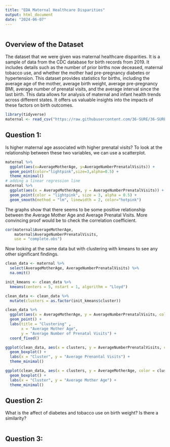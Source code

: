 ```yaml
---
title: "EDA Maternal Healthcare Disparities"
output: html_document
date: "2024-06-07"
---
```


```r

```

## Overview of the Dataset 
The dataset that we were given was maternal healthcare disparities. It is
a sample of data from the CDC database for birth records from 2019. It includes details such as the number of prior births now deceased, maternal tobacco use, and whether the mother had pre-pregnancy diabetes or hypertension. This dataset provides statistics for births, including the average age of the mother, average birth weight, average pre-pregnancy BMI, average number of prenatal visits, and the average interval since the last birth. This data allows for analysis of maternal and infant health trends across different states. It offers us valuable insights into the impacts of these factors on birth outcomes.


```r
library(tidyverse)
maternal <- read_csv("https://raw.githubusercontent.com/36-SURE/36-SURE.github.io/main/data/maternal.csv")

```

## Question 1: 
Is higher maternal age associated with higher prenatal visits? To look at the relationship between these two variables, we can use a scatterplot. 

```r
maternal %>%  
  ggplot(aes(x=AverageMotherAge, y=AverageNumberPrenatalVisits)) +
  geom_point(color="lightpink",size=3,alpha=0.5) +
  theme_minimal() 
# adding a linear regression line 
maternal %>% 
  ggplot(aes(x = AverageMotherAge, y = AverageNumberPrenatalVisits)) +
  geom_point(color = "lightpink", size = 3, alpha = 0.5) +
  geom_smooth(method = "lm", linewidth = 2, color="hotpink")
```

The graphs show that there seems to be some positive relationship between the Average Mother Age and Average Prenatal Visits. More convincing proof would be to check the correlation coefficient. 

```r
cor(maternal$AverageMotherAge, 
    maternal$AverageNumberPrenatalVisits, 
    use = "complete.obs")
```
Now looking at the same data but with clustering with kmeans to see any other significant findings. 

```r
clean_data <- maternal %>%  
  select(AverageMotherAge, AverageNumberPrenatalVisits) %>%
  na.omit()

init_kmeans <- clean_data %>%  
  kmeans(centers = 5, nstart = 1, algorithm = "Lloyd")

clean_data <- clean_data %>%
  mutate(clusters = as.factor(init_kmeans$cluster))

clean_data %>%
  ggplot(aes(x = AverageMotherAge, y = AverageNumberPrenatalVisits, color = clusters)) +
  geom_point() + 
  labs(title = "Clustering" ,
       x = "Average Mother Age",
       y = "Average Number of Prenatal Visits") +
  coord_fixed()

ggplot(clean_data, aes(x = clusters, y = AverageNumberPrenatalVisits, color = clusters)) +
  geom_boxplot() +
  labs(x = "Cluster", y = "Average Prenantal Visits") +
  theme_minimal()

ggplot(clean_data, aes(x = clusters, y = AverageMotherAge, color = clusters)) +
  geom_boxplot() +
  labs(x = "Cluster", y = "Average Mother Age") +
  theme_minimal()

```

## Question 2: 
What is the affect of diabetes and tobacco use on birth weight? Is there a similarity?  

```r


```

## Question 3: 

